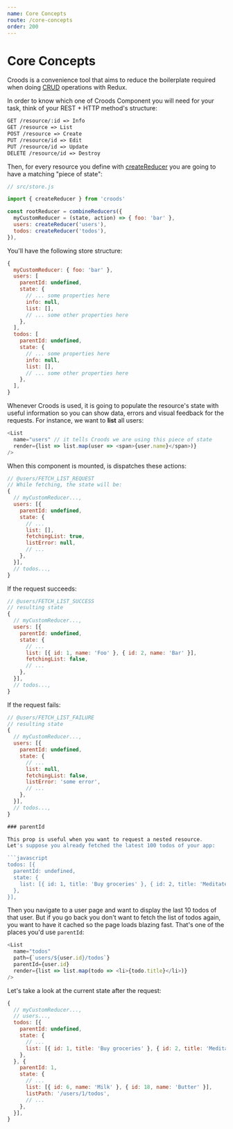 ```yaml
---
name: Core Concepts
route: /core-concepts
order: 200
---
```


# Core Concepts

Croods is a convenience tool that aims to reduce the boilerplate required when doing [CRUD](https://en.wikipedia.org/wiki/Create,_read,_update_and_delete) operations with Redux.

In order to know which one of Croods Component you will need for your task, think of your REST + HTTP method's structure:

```md
GET /resource/:id => Info
GET /resource => List
POST /resource => Create
PUT /resource/id => Edit
PUT /resource/id => Update
DELETE /resource/id => Destroy
```

Then, for every resource you define with [createReducer](/create-reducer) you are going to have a matching "piece of state":

```javascript
// src/store.js

import { createReducer } from 'croods'

const rootReducer = combineReducers({
  myCustomReducer = (state, action) => { foo: 'bar' },
  users: createReducer('users'),
  todos: createReducer('todos'),
}),
```

You'll have the following store structure:

```javascript
{
  myCustomReducer: { foo: 'bar' },
  users: [
    parentId: undefined,
    state: {
      // ... some properties here
      info: null,
      list: [],
      // ... some other properties here
    },
  ],
  todos: [
    parentId: undefined,
    state: {
      // ... some properties here
      info: null,
      list: [],
      // ... some other properties here
    },
  ],
}
```

Whenever Croods is used, it is going to populate the resource's state with useful information so you can show data, errors and visual feedback for the requests. For instance, we want to **list** all users:

```javascript
<List
  name="users" // it tells Croods we are using this piece of state
  render={list => list.map(user => <span>{user.name}</span>)}
/>
```

When this component is mounted, is dispatches these actions:

```javascript
// @users/FETCH_LIST_REQUEST
// While fetching, the state will be:
{
  // myCustomReducer...,
  users: [{
    parentId: undefined,
    state: {
      // ...
      list: [],
      fetchingList: true,
      listError: null,
      // ...
    },
  }],
  // todos...,
}
```

If the request succeeds:

```javascript
// @users/FETCH_LIST_SUCCESS
// resulting state
{
  // myCustomReducer...,
  users: [{
    parentId: undefined,
    state: {
      // ...
      list: [{ id: 1, name: 'Foo' }, { id: 2, name: 'Bar' }],
      fetchingList: false,
      // ...
    },
  }],
  // todos...,
}
```

If the request fails:

```javascript
// @users/FETCH_LIST_FAILURE
// resulting state
{
  // myCustomReducer...,
  users: [{
    parentId: undefined,
    state: {
      // ...
      list: null,
      fetchingList: false,
      listError: 'some error',
      // ...
    },
  }],
  // todos...,
}

### parentId

This prop is useful when you want to request a nested resource.
Let's suppose you already fetched the latest 100 todos of your app:

```javascript
todos: [{
  parentId: undefined,
  state: {
    list: [{ id: 1, title: 'Buy groceries' }, { id: 2, title: 'Meditate' }, ...],
  },
}],
```

Then you navigate to a user page and want to display the last 10 todos of that user.
But if you go back you don't want to fetch the list of todos again, you want to have it cached so the page loads blazing fast. That's one of the places you'd use `parentId`:

```javascript
<List
  name="todos"
  path={`users/${user.id}/todos`}
  parentId={user.id}
  render={list => list.map(todo => <li>{todo.title}</li>)}
/>
```

Let's take a look at the current state after the request:

```javascript
{
  // myCustomReducer...,
  // users...,
  todos: [{
    parentId: undefined,
    state: {
      // ...
      list: [{ id: 1, title: 'Buy groceries' }, { id: 2, title: 'Meditate' }, ...],
    },
  }, {
    parentId: 1,
    state: {
      // ...
      list: [{ id: 6, name: 'Milk' }, { id: 18, name: 'Butter' }],
      listPath: '/users/1/todos',
      // ...
    },
  }],
}
```
